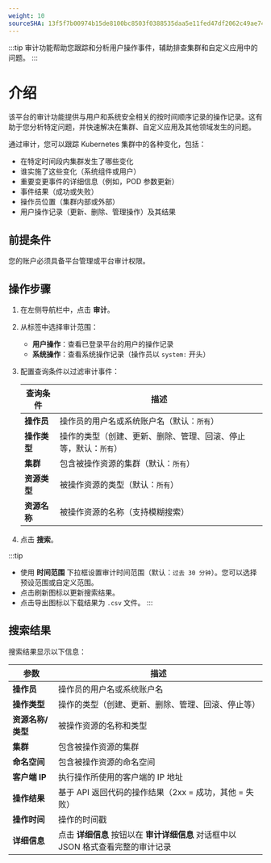 ```yaml
---
weight: 10
sourceSHA: 13f5f7b00974b15de8100bc8503f0388535daa5e11fed47df2062c49ae740f0a
---
```


:::tip
审计功能帮助您跟踪和分析用户操作事件，辅助排查集群和自定义应用中的问题。
:::

# 介绍

该平台的审计功能提供与用户和系统安全相关的按时间顺序记录的操作记录。这有助于您分析特定问题，并快速解决在集群、自定义应用及其他领域发生的问题。

通过审计，您可以跟踪 Kubernetes 集群中的各种变化，包括：

- 在特定时间段内集群发生了哪些变化
- 谁实施了这些变化（系统组件或用户）
- 重要变更事件的详细信息（例如，POD 参数更新）
- 事件结果（成功或失败）
- 操作员位置（集群内部或外部）
- 用户操作记录（更新、删除、管理操作）及其结果

## 前提条件

您的账户必须具备平台管理或平台审计权限。

## 操作步骤

1. 在左侧导航栏中，点击 **审计**。

2. 从标签中选择审计范围：
   - **用户操作**：查看已登录平台的用户的操作记录
   - **系统操作**：查看系统操作记录（操作员以 `system:` 开头）

3. 配置查询条件以过滤审计事件：

   | 查询条件           | 描述                                                                                                   |
   | ----------------- | -------------------------------------------------------------------------------------------------------- |
   | **操作员**        | 操作员的用户名或系统账户名（默认：`所有`）                                                              |
   | **操作类型**      | 操作的类型（创建、更新、删除、管理、回滚、停止等，默认：`所有`）                                        |
   | **集群**          | 包含被操作资源的集群（默认：`所有`）                                                                      |
   | **资源类型**      | 被操作资源的类型（默认：`所有`）                                                                         |
   | **资源名称**      | 被操作资源的名称（支持模糊搜索）                                                                         |

4. 点击 **搜索**。

:::tip

- 使用 **时间范围** 下拉框设置审计时间范围（默认：`过去 30 分钟`）。您可以选择预设范围或自定义范围。
- 点击刷新图标以更新搜索结果。
- 点击导出图标以下载结果为 `.csv` 文件。
  :::

## 搜索结果

搜索结果显示以下信息：

| 参数                    | 描述                                                                                                      |
| ---------------------- | --------------------------------------------------------------------------------------------------------- |
| **操作员**             | 操作员的用户名或系统账户名                                                                                 |
| **操作类型**           | 操作的类型（创建、更新、删除、管理、回滚、停止等）                                                        |
| **资源名称/类型**      | 被操作资源的名称和类型                                                                                     |
| **集群**               | 包含被操作资源的集群                                                                                       |
| **命名空间**           | 包含被操作资源的命名空间                                                                                   |
| **客户端 IP**          | 执行操作所使用的客户端的 IP 地址                                                                           |
| **操作结果**           | 基于 API 返回代码的操作结果（2xx = 成功，其他 = 失败）                                                     |
| **操作时间**           | 操作的时间戳                                                                                              |
| **详细信息**           | 点击 **详细信息** 按钮以在 **审计详细信息** 对话框中以 JSON 格式查看完整的审计记录                        |
